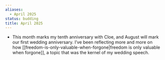 ```yaml
---
aliases:
  - April 2025
status: budding
title: April 2025
---
```

- This month marks my tenth anniversary with Cloe, and August will mark our first wedding anniversary. I’ve been reflecting more and more on how [[freedom-is-only-valuable-when-forgone|freedom is only valuable when forgone]], a topic that was the kernel of my wedding speech.
